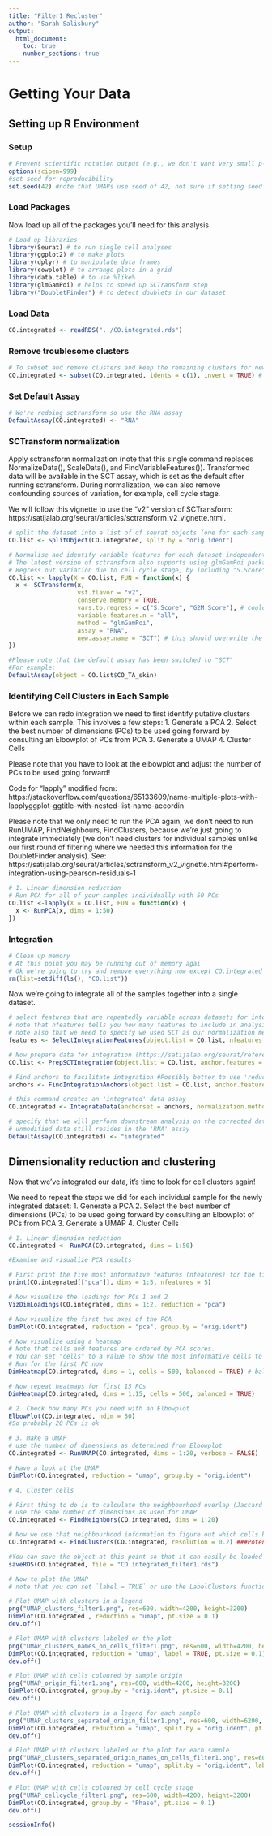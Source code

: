 ```yaml
---
title: "Filter1 Recluster"
author: "Sarah Salisbury"
output:
  html_document:
    toc: true
    number_sections: true
---
```


# Getting Your Data

## Setting up R Environment

### Setup
```r
# Prevent scientific notation output (e.g., we don't want very small p-values to be output as say 10^-9)
options(scipen=999)
#set seed for reproducibility
set.seed(42) #note that UMAPs use seed of 42, not sure if setting seed here overrides this.
```

### Load Packages

Now load up all of the packages you'll need for this analysis

```r
# Load up libraries
library(Seurat) # to run single cell analyses
library(ggplot2) # to make plots
library(dplyr) # to manipulate data frames
library(cowplot) # to arrange plots in a grid
library(data.table) # to use %like%
library(glmGamPoi) # helps to speed up SCTransform step
library("DoubletFinder") # to detect doublets in our dataset
```

### Load Data

```r
CO.integrated <- readRDS("../CO.integrated.rds")
```

### Remove troublesome clusters

```r
# To subset and remove clusters and keep the remaining clusters for new analysis
CO.integrated <- subset(CO.integrated, idents = c(1), invert = TRUE) # we are removing cluster 1 because it has very low average UMI/feature counts in comparison to other clusters, and is also mostly ribosomal genes.
```

### Set Default Assay

```r
# We're redoing sctransform so use the RNA assay
DefaultAssay(CO.integrated) <- "RNA"
```

### SCTransform normalization

Apply sctransform normalization (note that this single command replaces NormalizeData(), ScaleData(), and FindVariableFeatures()). Transformed data will be available in the SCT assay, which is set as the default after running sctransform. During normalization, we can also remove confounding sources of variation, for example, cell cycle stage.

We will follow this vignette to use the "v2" version of SCTransform: https://satijalab.org/seurat/articles/sctransform_v2_vignette.html.
```r
# split the dataset into a list of of seurat objects (one for each sample)
CO.list <- SplitObject(CO.integrated, split.by = "orig.ident")

# Normalise and identify variable features for each dataset independently using SCTransform
# The latest version of sctransform also supports using glmGamPoi package which substantially improves the speed of the learning procedure. It can be invoked by specifying method="glmGamPoi".
# Regress out variation due to cell cycle stage, by including "S.Score" and "G2M.Score" as variables to regress out.
CO.list <- lapply(X = CO.list, FUN = function(x) {
  x <- SCTransform(x,
                   vst.flavor = "v2",
                   conserve.memory = TRUE,
                   vars.to.regress = c("S.Score", "G2M.Score"), # could also regress on "percent.mt" if you hadn't removed these genes
                   variable.features.n = "all",
                   method = "glmGamPoi",
                   assay = "RNA",
                   new.assay.name = "SCT") # this should overwrite the current SCT assay
})
```
```r
#Please note that the default assay has been switched to "SCT"
#For example:
DefaultAssay(object = CO.list$CO_TA_skin)
```

### Identifying Cell Clusters in Each Sample

Before we can redo integration we need to first identify putative clusters within each sample. This involves a few steps:
1. Generate a PCA
2. Select the best number of dimensions (PCs) to be used going forward by consulting an Elbowplot of PCs from PCA
3. Generate a UMAP
4. Cluster Cells

Please note that you have to look at the elbowplot and adjust the number of PCs to be used going forward!

Code for "lapply" modified from: https://stackoverflow.com/questions/65133609/name-multiple-plots-with-lapplyggplot-ggtitle-with-nested-list-name-accordin

Please note that we only need to run the PCA again, we don't need to run RunUMAP, FindNeighbours, FindClusters, because we're just going to integrate immediately (we don't need clusters for individual samples unlike our first round of filtering where we needed this information for the DoubletFinder analysis). See: https://satijalab.org/seurat/articles/sctransform_v2_vignette.html#perform-integration-using-pearson-residuals-1
```r
# 1. Linear dimension reduction
# Run PCA for all of your samples individually with 50 PCs
CO.list <-lapply(X = CO.list, FUN = function(x) {
  x <- RunPCA(x, dims = 1:50)
})
```

### Integration

```r
# Clean up memory
# At this point you may be running out of memory agai
# Ok we're going to try and remove everything now except CO.integrated to free up some memory
rm(list=setdiff(ls(), "CO.list"))
```

Now we're going to integrate all of the samples together into a single dataset.
```r
# select features that are repeatedly variable across datasets for integration
# note that nfeatures tells you how many features to include in analysis (default is 2000)
# note also that we need to specify we used SCT as our normalization method
features <- SelectIntegrationFeatures(object.list = CO.list, nfeatures = 5000, normalization.method = "SCT")
```
```r
# Now prepare data for integration (https://satijalab.org/seurat/reference/prepsctintegration)
CO.list <- PrepSCTIntegration(object.list = CO.list, anchor.features = features)

# Find anchors to facilitate integration #Possibly better to use 'reduction = "rpca"' (https://satijalab.org/seurat/articles/integration_rpca.html)
anchors <- FindIntegrationAnchors(object.list = CO.list, anchor.features = features, normalization.method = "SCT", reduction = "rpca")
```
```r
# this command creates an 'integrated' data assay
CO.integrated <- IntegrateData(anchorset = anchors, normalization.method = "SCT")

# specify that we will perform downstream analysis on the corrected data note that the original
# unmodified data still resides in the 'RNA' assay
DefaultAssay(CO.integrated) <- "integrated"
```
## Dimensionality reduction and clustering

Now that we've integrated our data, it's time to look for cell clusters again!

We need to repeat the steps we did for each individual sample for the newly integrated dataset:
1. Generate a PCA
2. Select the best number of dimensions (PCs) to be used going forward by consulting an Elbowplot of PCs from PCA
3. Generate a UMAP
4. Cluster Cells



```r


# 1. Linear dimension reduction
CO.integrated <- RunPCA(CO.integrated, dims = 1:50)
```
```r
#Examine and visualize PCA results

# First print the five most informative features (nfeatures) for the first five PCA dimensions (PCs 1-5)
print(CO.integrated[["pca"]], dims = 1:5, nfeatures = 5)

# Now visualize the loadings for PCs 1 and 2 
VizDimLoadings(CO.integrated, dims = 1:2, reduction = "pca")

# Now visualize the first two axes of the PCA
DimPlot(CO.integrated, reduction = "pca", group.by = "orig.ident")

# Now visualize using a heatmap
# Note that cells and features are ordered by PCA scores.
# You can set "cells" to a value to show the most informative cells to a particular PC axis (speeds up plot generation considerably when this number is low)
# Run for the first PC now
DimHeatmap(CO.integrated, dims = 1, cells = 500, balanced = TRUE) # balanced = TRUE means you should plot an equal number of genes with both + and - scores, cells = 500 means plot the top 500 cells for this dimension

# Now repeat heatmaps for first 15 PCs
DimHeatmap(CO.integrated, dims = 1:15, cells = 500, balanced = TRUE)

# 2. Check how many PCs you need with an Elbowplot
ElbowPlot(CO.integrated, ndim = 50)
#So probably 20 PCs is ok

# 3. Make a UMAP
# use the number of dimensions as determined from Elbowplot
CO.integrated <- RunUMAP(CO.integrated, dims = 1:20, verbose = FALSE)

# Have a look at the UMAP
DimPlot(CO.integrated, reduction = "umap", group.by = "orig.ident")

# 4. Cluster cells

# First thing to do is to calculate the neighbourhood overlap (Jaccard index) between every cell and its k.param nearest neighbors (https://satijalab.org/seurat/reference/findneighbors)
# use the same number of dimensions as used for UMAP
CO.integrated <- FindNeighbors(CO.integrated, dims = 1:20)

# Now we use that neighbourhood information to figure out which cells belong together in a cluster. The resolution parameter sets the "granularity" of the clustering, so higher values will give you more clusters. This seems like a bit of a dark art. https://satijalab.org/seurat/articles/pbmc3k_tutorial.html
CO.integrated <- FindClusters(CO.integrated, resolution = 0.2) ###Potentially play with "resolution = 0.5"
```
```r
#You can save the object at this point so that it can easily be loaded back in without having to rerun the computationally intensive steps performed above, or easily shared with collaborators.
saveRDS(CO.integrated, file = "CO.integrated_filter1.rds")

# Now to plot the UMAP
# note that you can set `label = TRUE` or use the LabelClusters function to help label individual clusters

# Plot UMAP with clusters in a legend
png("UMAP_clusters_filter1.png", res=600, width=4200, height=3200)
DimPlot(CO.integrated , reduction = "umap", pt.size = 0.1)
dev.off()

# Plot UMAP with clusters labeled on the plot
png("UMAP_clusters_names_on_cells_filter1.png", res=600, width=4200, height=3200)
DimPlot(CO.integrated, reduction = "umap", label = TRUE, pt.size = 0.1) + NoLegend()
dev.off()

# Plot UMAP with cells coloured by sample origin
png("UMAP_origin_filter1.png", res=600, width=4200, height=3200)
DimPlot(CO.integrated, group.by = "orig.ident", pt.size = 0.1)
dev.off()

# Plot UMAP with clusters in a legend for each sample
png("UMAP_clusters_separated_origin_filter1.png", res=600, width=6200, height=3200)
DimPlot(CO.integrated, reduction = "umap", split.by = "orig.ident", pt.size = 0.1)
dev.off()

# Plot UMAP with clusters labeled on the plot for each sample
png("UMAP_clusters_separated_origin_names_on_cells_filter1.png", res=600, width=6200, height=3200)
DimPlot(CO.integrated, reduction = "umap", split.by = "orig.ident", label = TRUE, pt.size = 0.1) + NoLegend()
dev.off()

# Plot UMAP with cells coloured by cell cycle stage
png("UMAP_cellcycle_filter1.png", res=600, width=4200, height=3200)
DimPlot(CO.integrated, group.by = "Phase", pt.size = 0.1)
dev.off()
```

```r
sessionInfo()
```


